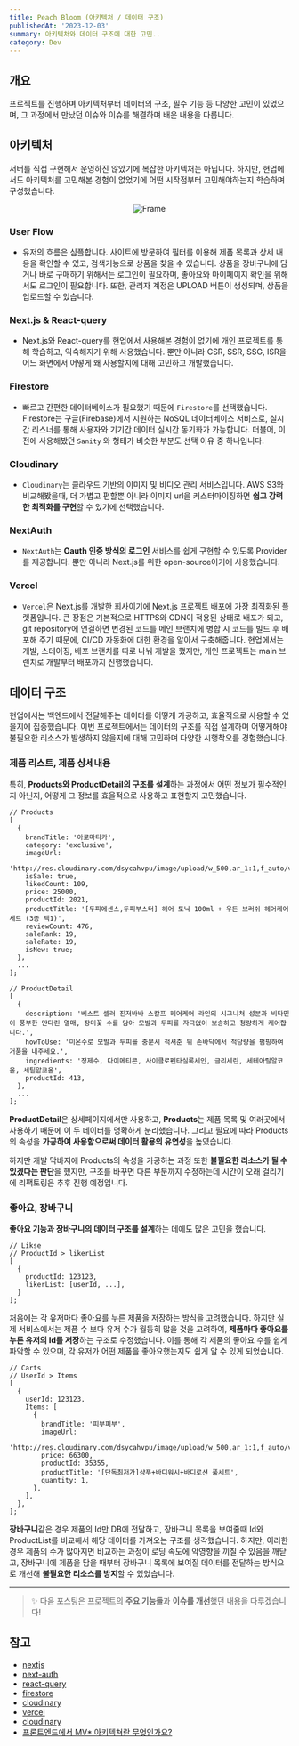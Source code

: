 ```yaml
---
title: Peach Bloom (아키텍처 / 데이터 구조)
publishedAt: '2023-12-03'
summary: 아키텍처와 데이터 구조에 대한 고민..
category: Dev
---
```


## 개요

프로젝트를 진행하며 아키텍처부터 데이터의 구조, 필수 기능 등 다양한 고민이 있었으며, 그 과정에서 만났던 이슈와 이슈를 해결하며 배운 내용을 다룹니다.

## 아키텍처

서버를 직접 구현해서 운영하진 않았기에 복잡한 아키텍처는 아닙니다. 하지만, 현업에서도 아키텍처를 고민해본 경험이 없었기에 어떤 시작점부터 고민해야하는지 학습하며 구성했습니다.

<p align='center'>
  <img src='/blog/img/Frame.png' width='auto' alt='Frame' priority='true' />
</p>

### User Flow

- 유저의 흐름은 심플합니다. 사이트에 방문하여 필터를 이용해 제품 목록과 상세 내용을 확인할 수 있고, 검색기능으로 상품을 찾을 수 있습니다.
  상품을 장바구니에 담거나 바로 구매하기 위해서는 로그인이 필요하며, 좋아요와 마이페이지 확인을 위해서도 로그인이 필요합니다.
  또한, 관리자 계정은 UPLOAD 버튼이 생성되며, 상품을 업로드할 수 있습니다.

### Next.js & React-query

- Next.js와 React-query를 현업에서 사용해본 경험이 없기에 개인 프로젝트를 통해 학습하고, 익숙해지기 위해 사용했습니다.
  뿐만 아니라 CSR, SSR, SSG, ISR을 어느 화면에서 어떻게 왜 사용할지에 대해 고민하고 개발했습니다.

### Firestore

- 빠르고 간편한 데이터베이스가 필요했기 때문에 `Firestore`를 선택했습니다. Firestore는 구글(Firebase)에서 지원하는 NoSQL 데이터베이스 서비스로,
  실시간 리스너를 통해 사용자와 기기간 데이터 실시간 동기화가 가능합니다. 더불어, 이전에 사용해봤던 `Sanity` 와 형태가 비슷한 부분도 선택 이유 중 하나입니다.

### Cloudinary

- `Cloudinary`는 클라우드 기반의 이미지 및 비디오 관리 서비스입니다.
  AWS S3와 비교해봤을때, 더 가볍고 편할뿐 아니라 이미지 url을 커스터마이징하면 **쉽고 강력한 최적화를 구현**할 수 있기에 선택했습니다.

### NextAuth

- `NextAuth`는 **Oauth 인증 방식의 로그인** 서비스를 쉽게 구현할 수 있도록 Provider를 제공합니다.
  뿐만 아니라 Next.js를 위한 open-source이기에 사용했습니다.

### Vercel

- `Vercel`은 Next.js를 개발한 회사이기에 Next.js 프로젝트 배포에 가장 최적화된 플랫폼입니다. 큰 장점은 기본적으로 HTTPS와 CDN이 적용된 상태로 배포가 되고,
  git repository에 연결하면 변경된 코드를 메인 브랜치에 병합 시 코드를 빌드 후 배포해 주기 때문에, CI/CD 자동화에 대한 환경을 알아서 구축해줍니다.
  현업에서는 개발, 스테이징, 배포 브랜치를 따로 나눠 개발을 했지만, 개인 프로젝트는 main 브랜치로 개발부터 배포까지 진행했습니다.

## 데이터 구조

현업에서는 백엔드에서 전달해주는 데이터를 어떻게 가공하고, 효율적으로 사용할 수 있을지에 집중했습니다.
이번 프로젝트에서는 데이터의 구조를 직접 설계하며 어떻게해야 불필요한 리소스가 발생하지 않을지에 대해 고민하며 다양한 시행착오를 경험했습니다.

### 제품 리스트, 제품 상세내용

특히, **Products와 ProductDetail의 구조를 설계**하는 과정에서 어떤 정보가 필수적인지 아닌지, 어떻게 그 정보를 효율적으로 사용하고 표현할지 고민했습니다.

```tsx
// Products
[
  {
    brandTitle: '아로마티카',
    category: 'exclusive',
    imageUrl:
      'http://res.cloudinary.com/dsycahvpu/image/upload/w_500,ar_1:1,f_auto/v1700140170/rrxwl7c9xzthq0tw3yf7.jpg',
    isSale: true,
    likedCount: 109,
    price: 25000,
    productId: 2021,
    productTitle: '[두피에센스,두피부스터] 헤어 토닉 100ml + 우든 브러쉬 헤어케어 세트 (3종 택1)',
    reviewCount: 476,
    saleRank: 19,
    saleRate: 19,
    isNew: true;
  },
  ...
];

// ProductDetail
[
  {
    description: '베스트 셀러 진저바바 스칼프 헤어케어 라인의 시그니처 성분과 비타민이 풍부한 만다린 열매, 장미꽃 수를 담아 모발과 두피를 자극없이 보송하고 청량하게 케어합니다.',
    howToUse: '미온수로 모발과 두피를 충분시 적셔준 뒤 손바닥에서 적당량을 펌핑하여 거품을 내주세요.',
    ingredients: '정제수, 다이메티콘, 사이클로펜타실록세인, 글리세린, 세테아릴알코올, 세틸알코올',
    productId: 413,
  },
  ...
];
```

**ProductDetail**은 상세페이지에서만 사용하고, **Products**는 제품 목록 및 여러곳에서 사용하기 때문에 이 두 데이터를 명확하게 분리했습니다.
그리고 필요에 따라 Products의 속성을 **가공하여 사용함으로써 데이터 활용의 유연성**을 높였습니다.

하지만 개발 막바지에 Products의 속성을 가공하는 과정 또한 **불필요한 리소스가 될 수 있겠다는 판단**을 했지만, 구조를 바꾸면 다른 부분까지 수정하는데 시간이 오래 걸리기에 리팩토링은 추후 진행 예정입니다.

### 좋아요, 장바구니

**좋아요 기능과 장바구니의 데이터 구조를 설계**하는 데에도 많은 고민을 했습니다.<br/>

```tsx
// Likse
// ProductId > likerList
[
  {
    productId: 123123,
    likerList: [userId, ...],
  }
];
```

처음에는 각 유저마다 좋아요를 누른 제품을 저장하는 방식을 고려했습니다.
하지만 실제 서비스에서는 제품 수 보다 유저 수가 월등히 많을 것을 고려하여,
**제품마다 좋아요를 누른 유저의 Id를 저장**하는 구조로 수정했습니다.
이를 통해 각 제품의 좋아요 수를 쉽게 파악할 수 있으며, 각 유저가 어떤 제품을 좋아요했는지도 쉽게 알 수 있게 되었습니다.

```tsx
// Carts
// UserId > Items
[
  {
    userId: 123123,
    Items: [
      {
        brandTitle: '피부피부',
        imageUrl:
          'http://res.cloudinary.com/dsycahvpu/image/upload/w_500,ar_1:1,f_auto/v1700128032/fxgljhnjiecbclx4dpvd.jpg',
        price: 66300,
        productId: 35355,
        productTitle: '[단독최저가]샴푸+바디워시+바디로션 풀세트',
        quantity: 1,
      },
    ],
  },
];
```

**장바구니**같은 경우 제품의 Id만 DB에 전달하고, 장바구니 목록을 보여줄때 Id와 ProductList를 비교해서 해당 데이터를 가져오는 구조를 생각했습니다.
하지만, 이러한 경우 제품의 수가 많아지면 비교하는 과정이 로딩 속도에 악영향을 끼칠 수 있음을 깨닫고,
장바구니에 제품을 담을 때부터 장바구니 목록에 보여질 데이터를 전달하는 방식으로 개선해 **불필요한 리소스를 방지**할 수 있었습니다.

---

> ✨ 다음 포스팅은 프로젝트의 **주요 기능들**과 **이슈를 개선**했던 내용을 다루겠습니다!

## 참고

- [nextjs](https://nextjs.org/)
- [next-auth](https://next-auth.js.org/)
- [react-query](https://tanstack.com/query/latest/docs/react/overview)
- [firestore](https://firebase.google.com/docs/firestore?hl=ko)
- [cloudinary](https://cloudinary.com/)
- [vercel](https://vercel.com/)
- [cloudinary](https://cloudinary.com/)
- [프론트엔드에서 MV\* 아키텍쳐란 무엇인가요?](https://velog.io/@teo/%ED%94%84%EB%A1%A0%ED%8A%B8%EC%97%94%EB%93%9C%EC%97%90%EC%84%9C-MV-%EC%95%84%ED%82%A4%ED%85%8D%EC%B3%90%EB%9E%80-%EB%AC%B4%EC%97%87%EC%9D%B8%EA%B0%80%EC%9A%94#1-%EC%95%84%ED%82%A4%ED%85%8D%EC%B3%90%EB%9E%80-%EB%AC%B4%EC%97%87%EC%9D%BC%EA%B9%8C%EC%9A%94)
